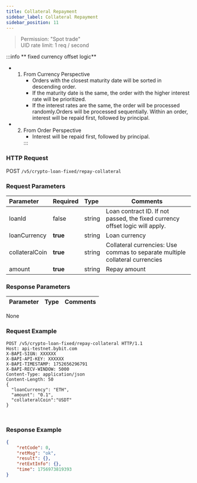 ```yaml
---
title: Collateral Repayment
sidebar_label: Collateral Repayment
sidebar_position: 11
---
```

> Permission: "Spot trade"<br/>
> UID rate limit: 1 req / second

:::info
** fixed currency offset logic**
* 1. From Currency Perspective <ul><li>Orders with the closest maturity date will be sorted in descending order.</li><li> If the maturity date is the same, the order with the higher interest rate will be prioritized.</li><li> If the interest rates are the same, the order will be processed randomly.Orders will be processed sequentially. Within an order, interest will be repaid first, followed by principal.</li></ul>
* 2. From Order Perspective <ul><li> Interest will be repaid first, followed by principal.</li></ul>
:::

### HTTP Request
POST `/v5/crypto-loan-fixed/repay-collateral`

### Request Parameters
| Parameter | Required | Type | Comments|
|:----- |:-------|:-----|------ |
|loanId |false |string |Loan contract ID. If not passed, the fixed currency offset logic will apply.|
|loanCurrency |**true** |string |Loan currency|
|collateralCoin |**true** |string |Collateral currencies: Use commas to separate multiple collateral currencies|
|amount |**true** |string |Repay amount|

### Response Parameters
| Parameter | Type | Comments|
|:----- |:-----|----- |
None
### Request Example

<Tabs groupId="programming-languages">
<TabItem value="http" label="HTTP">

```http
POST /v5/crypto-loan-fixed/repay-collateral HTTP/1.1
Host: api-testnet.bybit.com
X-BAPI-SIGN: XXXXXX
X-BAPI-API-KEY: XXXXXX
X-BAPI-TIMESTAMP: 1752656296791
X-BAPI-RECV-WINDOW: 5000
Content-Type: application/json
Content-Length: 50
{
  "loanCurrency": "ETH",
  "amount": "0.1",
  "collateralCoin":"USDT"
}
```

</TabItem>
<TabItem value="python" label="Python">

```python

```

</TabItem>

<TabItem value="Node" label="Node.js">

```n4js

```

</TabItem>
</Tabs>

### Response Example

```json
{
    "retCode": 0,
    "retMsg": "ok",
    "result": {},
    "retExtInfo": {},
    "time": 1756973819393
}
```
